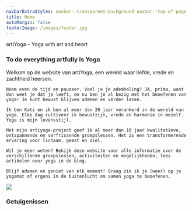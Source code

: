 ```yaml
---
navbarExtraStyles: navbar--transparent-background navbar--top-of-page
title: Home
autoMargin: false
footerImage: /images/footer.jpg
---
```

<Section>  
  <ContentWithBackground src="/images/postures/meditation.jpg" className="vh-100 w-100">
  <SectionMiddleTitle className="text--light text--emphasized mt-3">
    artiYoga – Yoga with art and heart
  </SectionMiddleTitle >

  <SectionFooter>    
    <div className="quote">
          <div className="quote__content">
            <h3>
              To do everything artfully is Yoga
            </h3>
          </div>
        </div>
    </SectionFooter>
  </ContentWithBackground>
  
</Section>

<Section>
  <Content className="section__content--auto-margin">
    <span className="text--emphasized">Welkom</span> op de website van artiYoga, een wereld waar liefde, vrede en zachtheid heersen.
    
    Neem even de tijd en pauzeer. Voel je je ademhaling? JA, prima, want dan weet je dat je leeft, en nu ben je al bezig met het beoefenen van yoga! Je kunt bewust blijven ademen en verder lezen.
    
    Ik ben Kati en ik ben al meer dan 20 jaar verankerd in de wereld van yoga. Elke dag cultiveer ik bewustzijn, vrede en harmonie in mezelf. Yoga is mijn levensstijl.
    
    Met mijn artiyoga-project geef ik al meer dan 10 jaar kwalitatieve, ontspannende en verfrissende groepslessen. Het is een transformerende ervaring voor lichaam, geest en ziel.
    
    Wil je meer weten? Bekijk deze website voor alle informatie over de verschillende groepslessen, activiteiten en mogelijkheden, lees artikelen over yoga in de blog.
    
    Blijf ademen en geniet van elk moment! Graag zie ik je (weer) op je yogamat of ergens in de buitenlucht om samen yoga te beoefenen.

  </Content>

  <Content className="vh-100 pl-0 pr-0 pt-3">
    <Image src="/images/home/homeKati.jpg" />
  </Content>
 
</Section>



<Section className="pb-3">  
  

  <Content className="w-100 section__content--auto-margin">
     <h3>Getuigenissen</h3>       
     <Carousel ContentWithBackgroundImageName="" folderNameWithMdxFiles="business-and-private-testimonial"/>   
  </Content>
</Section>